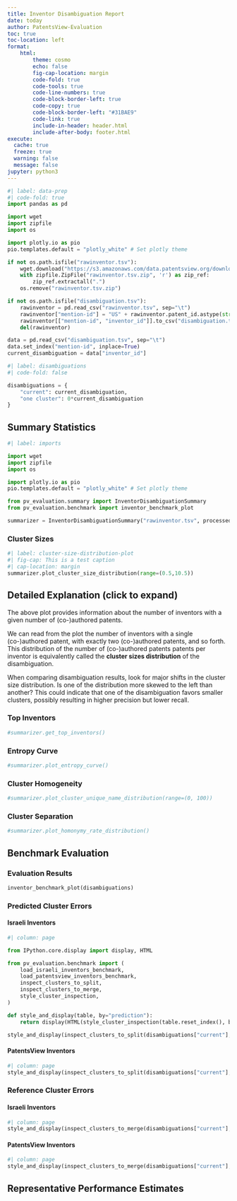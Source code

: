 ```yaml
---
title: Inventor Disambiguation Report
date: today
author: PatentsView-Evaluation
toc: true
toc-location: left
format:
    html:
        theme: cosmo
        echo: false
        fig-cap-location: margin
        code-fold: true
        code-tools: true
        code-line-numbers: true
        code-block-border-left: true
        code-copy: true
        code-block-border-left: "#31BAE9"
        code-link: true
        include-in-header: header.html
        include-after-body: footer.html
execute:
  cache: true
  freeze: true
  warning: false
  message: false
jupyter: python3
---
```


<!--
## Data Preparation

First, we prepare the disambiguation result data to evaluate. We consider the current PatentsView disambiguation, obtained from the `rawinventor.tsv` data file, as well as one trivial disambiguation where all inventor mentions are clustered together.

The code below reads the disambiguation result from `rawinventor.tsv`. A disambiguation result is defined as a pandas Series with an index representing mention IDs and values representing cluster assignement.

Mention IDs are standardized to be of the form `<OFFICE><PATENT_NUMBER>-<INVENTOR_SEQUENCE>`, where OFFICE is the patent issuer office abbreviation (e.g. "US" or "EPO"), PATENT_NUMBER is the standard patent number form, and INVENTOR_SEQUENCE is the inventor's position on the given patent, starting from 0. For example, the mention ID
> US5811073-0
represents the first listed inventor on US patent number 5811073.
-->
```python
#| label: data-prep
#| code-fold: true
import pandas as pd

import wget
import zipfile
import os

import plotly.io as pio
pio.templates.default = "plotly_white" # Set plotly theme

if not os.path.isfile("rawinventor.tsv"):
    wget.download("https://s3.amazonaws.com/data.patentsview.org/download/rawinventor.tsv.zip")
    with zipfile.ZipFile("rawinventor.tsv.zip", 'r') as zip_ref:
        zip_ref.extractall(".")
    os.remove("rawinventor.tsv.zip")

if not os.path.isfile("disambiguation.tsv"):
    rawinventor = pd.read_csv("rawinventor.tsv", sep="\t")
    rawinventor["mention-id"] = "US" + rawinventor.patent_id.astype(str) + "-" + rawinventor.sequence.astype(str)
    rawinventor[["mention-id", "inventor_id"]].to_csv("disambiguation.tsv", sep="\t", index=False)
    del(rawinventor)

data = pd.read_csv("disambiguation.tsv", sep="\t")
data.set_index("mention-id", inplace=True)
current_disambiguation = data["inventor_id"]
```

<!--
Next, we define a dictionary describing the two disambiguations to compare, i.e. the "current" disambiguation and the "one cluster" trivial disambiguation.-->

```python
#| label: disambiguations
#| code-fold: false

disambiguations = {
    "current": current_disambiguation,
    "one cluster": 0*current_disambiguation
}
```

<!--
We can now generate the disambiguation report using `disambiguations` and `rawinventor.tsv` as the input.
-->

## Summary Statistics

```python
#| label: imports

import wget
import zipfile
import os

import plotly.io as pio
pio.templates.default = "plotly_white" # Set plotly theme

from pv_evaluation.summary import InventorDisambiguationSummary
from pv_evaluation.benchmark import inventor_benchmark_plot

summarizer = InventorDisambiguationSummary("rawinventor.tsv", processed_data_dir=".", name="current disambiguation")
```

::: {.panel-tabset}

### Cluster Sizes

```python
#| label: cluster-size-distribution-plot
#| fig-cap: This is a test caption
#| cap-location: margin
summarizer.plot_cluster_size_distribution(range=(0.5,10.5))
```

:::{.callout-tip collapse="true"}

## Detailed Explanation (click to expand)

The above plot provides information about the number of inventors with a given number of (co-)authored patents. 

We can read from the plot the number of inventors with a single (co-)authored patent, with exactly two (co-)authored patents, and so forth. This distribution of the number of (co-)authored patents patents per inventor is equivalently called the **cluster sizes distribution** of the disambiguation.

When comparing disambiguation results, look for major shifts in the cluster size distribution. Is one of the distribution more skewed to the left than another? This could indicate that one of the disambiguation favors smaller clusters, possibly resulting in higher precision but lower recall. 

:::

### Top Inventors

```python
#summarizer.get_top_inventors()
```

### Entropy Curve

```python
#summarizer.plot_entropy_curve()
```

### Cluster Homogeneity


```python
#summarizer.plot_cluster_unique_name_distribution(range=(0, 100))
```

### Cluster Separation

```python
#summarizer.plot_homonymy_rate_distribution()
```

:::

## Benchmark Evaluation

::: {.panel-tabset}

### Evaluation Results

```python
inventor_benchmark_plot(disambiguations)
```

### Predicted Cluster Errors

::: {.panel-tabset}

#### Israeli Inventors

```python
#| column: page

from IPython.core.display import display, HTML

from pv_evaluation.benchmark import (
    load_israeli_inventors_benchmark,
    load_patentsview_inventors_benchmark,
    inspect_clusters_to_split,
    inspect_clusters_to_merge,
    style_cluster_inspection,
)

def style_and_display(table, by="prediction"):
    return display(HTML(style_cluster_inspection(table.reset_index(), by=by).hide_index().to_html()))

style_and_display(inspect_clusters_to_split(disambiguations["current"], load_israeli_inventors_benchmark()), by="prediction")
```


#### PatentsView Inventors

```python
#| column: page
style_and_display(inspect_clusters_to_split(disambiguations["current"], load_patentsview_inventors_benchmark()), by="prediction")
```

:::

### Reference Cluster Errors

::: {.panel-tabset}

#### Israeli Inventors

```python
#| column: page
style_and_display(inspect_clusters_to_merge(disambiguations["current"], load_israeli_inventors_benchmark()), by="reference")
```


#### PatentsView Inventors

```python
#| column: page
style_and_display(inspect_clusters_to_merge(disambiguations["current"], load_patentsview_inventors_benchmark()), by="reference")
``` 

:::

:::

## Representative Performance Estimates



